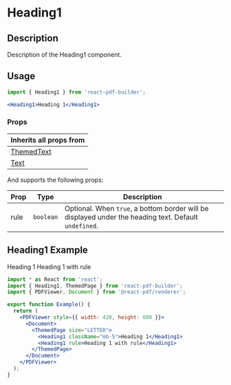 

<Meta title="Documentation/Components/Typography/Heading1" />

<h1>Heading1</h1>

## Description

Description of the Heading1 component.

## Usage

```jsx
import { Heading1 } from 'react-pdf-builder';
```

```jsx
<Heading1>Heading 1</Heading1>
```

### Props

| Inherits all props from                                                                                                                                                   |
| ------------------------------------------------------------------------------------------------------------------------------------------------------------------------- |
| [ThemedText](https://justinmahar.github.io/react-pdf-builder/?path=/docs/documentation-components-basics-themedtext--docs) |
| [Text](https://react-pdf.org/components#text)                                                                              |

And supports the following props:

| Prop | Type      | Description                                                                                           |
| ---- | --------- | ----------------------------------------------------------------------------------------------------- |
| rule | `boolean` | Optional. When `true`, a bottom border will be displayed under the heading text. Default `undefined`. |

## Heading1 Example

<DocsPDF>
  <Heading1 className="mb-5">Heading 1</Heading1>
  <Heading1 rule>Heading 1 with rule</Heading1>
</DocsPDF>

```jsx
import * as React from 'react';
import { Heading1, ThemedPage } from 'react-pdf-builder';
import { PDFViewer, Document } from '@react-pdf/renderer';

export function Example() {
  return (
    <PDFViewer style={{ width: 420, height: 600 }}>
      <Document>
        <ThemedPage size="LETTER">
          <Heading1 className="mb-5">Heading 1</Heading1>
          <Heading1 rule>Heading 1 with rule</Heading1>
        </ThemedPage>
      </Document>
    </PDFViewer>
  );
}
```
